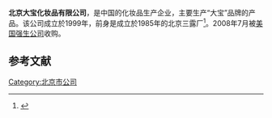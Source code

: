 {{Primarysources|time=2021-01-01}}
'''北京大宝化妆品有限公司'''，是中国的化妆品生产企业，主要生产“大宝”品牌的产品。该公司成立於1999年，前身是成立於1985年的北京三露厂<ref>{{cite news |title=北京大宝化妆品有限公司 |url=https://www.jnj.com.cn/our-company/operating-companies-in-china/consumer/beijing-dabao-cosmetics-co |accessdate=2021-02-06 |archive-date=2020-11-23 |archive-url=https://web.archive.org/web/20201123184839/https://www.jnj.com.cn/our-company/operating-companies-in-china/consumer/beijing-dabao-cosmetics-co |dead-url=no }}</ref>。2008年7月被[[美国|美国]][[强生公司|强生公司]]收购。

==参考文献==
{{reflist}}

[[Category:北京市公司|Category:北京市公司]]
{{china-company-stub}}